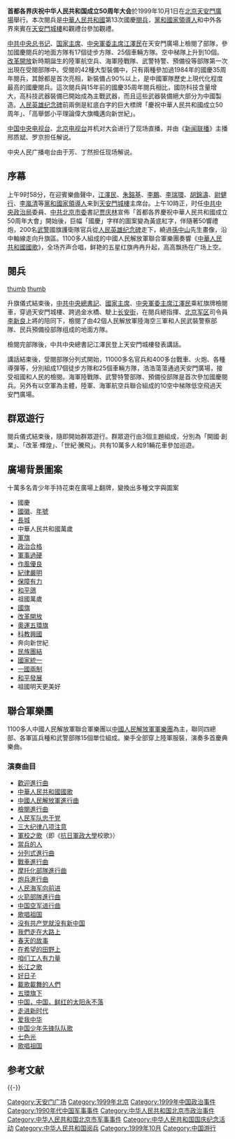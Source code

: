 {{unreferenced|time=2013-01-30T22:26:57+00:00}}
{{noteTA
|1=zh-hans:彩车;zh-hant:花車
}}
{{Infobox recurring event
|Event_Name     = 首都各界庆祝中华人民共和国<br />成立50周年大会<br />
|Image_Caption  = 中华人民共和国成立50周年活动标志
|AKA            = 中华人民共和国国庆50周年阅兵
|Leader         = [[中共中央总书记|中共中央总书记]]、[[中国国家主席|国家主席]]、[[中共中央军委主席|中央军委主席]]：[[江澤民|江澤民]]
|country        = 
|Location       = {{CHN}}[[北京市|北京市]][[天安门广场|天安门广场]]、[[长安街|长安街]]
|Date           = 1999年10月1日
|Result         = 
}}
'''首都各界庆祝中华人民共和国成立50周年大会'''於1999年10月1日在[[北京|北京]][[天安門廣場|天安門廣場]]舉行。本次閱兵是[[中華人民共和國|中華人民共和國]]第13次國慶[[閱兵|閱兵]]，[[黨和國家領導人|黨和國家領導人]]和中外各界來賓在[[天安門城樓|天安門城樓]]和觀禮台參加觀禮。

[[中共中央总书记|中共中央总书记]]、[[中国国家主席|国家主席]]、[[中央軍委主席|中央軍委主席]][[江澤民|江澤民]]在天安門廣場上檢閱了部隊，參加國慶閱兵的地面方隊有17個徒步方隊、25個車輛方隊。空中梯隊上升到10個。[[改革開放|改革開放]]新時期誕生的陸軍航空兵、海軍陸戰隊、武警特警、預備役等部隊第一次出現在受閱部隊中。受閱的42種大型裝備中，只有兩種參加過1984年的國慶35周年閱兵，其餘都是首次亮相，新裝備占90%以上，是中國軍隊歷史上現代化程度最高的國慶閱兵。這次閱兵與15年前的國慶35周年閱兵相比，國防科技含量增大，高科技武器裝備已開始成為主戰武器，而且這些武器裝備絕大部分为中國製造。[[人民英雄纪念碑|人民英雄纪念碑]]前兩側是紅底白字的巨大標牌「慶祝中華人民共和國成立50周年」、「高舉鄧小平理論偉大旗幟邁向新世紀」。

[[中国中央电视台|中国中央电视台]]、[[北京电视台|北京电视台]]并机对大会进行了现场直播，并由《[[新闻联播|新闻联播]]》主播邢质斌、罗京担任解说。

中央人民广播电台由于芳、丁然担任现场解说。

==序幕==
上午9时58分，在迎賓樂曲聲中，[[江澤民|江澤民]]、[[朱鎔基|朱鎔基]]、[[李鵬|李鵬]]、[[李瑞環|李瑞環]]、[[胡錦濤|胡錦濤]]、[[尉健行|尉健行]]、[[李嵐清|李嵐清]]等[[黨和國家領導人|黨和國家領導人]]来到[[天安門城樓|天安門城樓]]主席台。上午10時正，时任[[中共中央政治局|中共中央政治局]]委員、[[中共北京市委|中共北京市委]]書記[[贾庆林|贾庆林]]宣佈「首都各界慶祝中華人民共和國成立50周年大會」開始後，巨幅「國慶」字样的圖案變為黃底紅字，伴隨著50響禮炮，200名[[武警|武警]]國旗護衛隊官兵從[[人民英雄纪念碑|人民英雄纪念碑]]走下，繞過[[孫中山|孫中山]]先生畫像，沿中軸線走向升旗區。1100多人組成的中國人民解放軍聯合軍樂團奏響《[[中華人民共和國國歌|中華人民共和國國歌]]》，全场齐声合唱，鲜艳的五星红旗冉冉升起，高高飘扬在广场上空。

==閱兵==

[[file:50th_anniversary_of_PRC_1.jpg|thumb]]
[[file:50th_anniversary_of_PRC_5.jpg|thumb]]

升旗儀式結束後，[[中國共產黨中央委員會總書記|中共中央總書記]]、[[中華人民共和國主席|國家主席]]、[[中國共產黨中央軍事委員會主席|中央軍委主席]][[江澤民|江澤民]]乘紅旗牌檢閱車，穿過天安門城樓、跨過金水橋、駛上[[长安街|长安街]]，在閱兵總指揮、[[北京军区|北京军区]]司令員[[李新良|李新良]]上將的陪同下，檢閱了由42個人民解放軍陸海空三軍和人民武裝警察部隊、民兵預備役部隊组成的地面方隊。

檢閱完部隊後，中共中央總書記江澤民登上天安門城樓發表講話。

講話結束後，受閱部隊分列式開始，11000多名官兵和400多台戰車、火炮、各種導彈等，分別組成17個徒步方隊和25個車輛方隊，浩浩蕩蕩通過天安門廣場，接受祖國和人民的檢閱。海軍陸戰隊、武警特警部隊、預備役部隊是首次參加國慶閱兵。另外有以空軍為主體，陸軍、海軍航空兵聯合組成的10空中梯隊低空飛過天安門廣場。

==群眾遊行==
閱兵儀式結束後，隨即開始群眾遊行。群眾遊行由3個主題組成，分別為「開國·創業」、「改革·輝煌」、「世紀·騰飛」。共有10萬多人和91輛花車參加巡遊。

==廣場背景圖案==
十萬多名青少年手持花束在廣場上翻牌，變換出多種文字與圖案

*國慶
*[[中华人民共和国国徽|國徽]]、[[年號|年號]]
*[[長城|長城]]
*中華人民共和國萬歲
*[[中国人民解放军军旗|軍旗]]
*[[政治合格、军事过硬、作风优良、纪律严明、保障有力|政治合格]]
*[[政治合格、军事过硬、作风优良、纪律严明、保障有力|軍事過硬]]
*[[政治合格、军事过硬、作风优良、纪律严明、保障有力|作風優良]]
*[[政治合格、军事过硬、作风优良、纪律严明、保障有力|紀律嚴明]]
*[[政治合格、军事过硬、作风优良、纪律严明、保障有力|保障有力]]
*[[和平鴿|和平鴿]]
*祖國萬歲
*[[中华人民共和国国旗|國旗]]
*[[改革開放|改革開放]]
*[[奧運五環旗|奧運五環旗]]
*[[科教興國|科教興國]]
*奔向新世紀
*[[民族團結|民族團結]]
*[[國家統一|國家統一]]
*[[一國兩制|一國兩制]]
*[[和平發展|和平發展]]
*祖國明天更美好

==聯合軍樂團==
1100多人中國人民解放軍聯合軍樂團以[[中國人民解放軍軍樂團|中國人民解放軍軍樂團]]為主，聯同四總部、各軍區兵種和武警部隊15個單位組成。樂手全部穿上陸軍服裝，演奏多首慶典樂曲。

===演奏曲目===
*[[歡迎進行曲|歡迎進行曲]]
*[[义勇军进行曲|中華人民共和國國歌]]
*[[中國人民解放軍進行曲|中國人民解放軍進行曲]]
*[[檢閱進行曲|檢閱進行曲]]
*[[人民军队忠于党|人民军队忠于党]]
*[[三大纪律八项注意|三大纪律八项注意]]
*[[軍校之歌|軍校之歌]]（即《[[抗日軍政大學|抗日軍政大學]]校歌》）
*[[當兵的人|當兵的人]]
*[[中國人民解放軍進行曲|分列式進行曲]]
*[[戰車進行曲|戰車進行曲]]
*[[摩托化部隊進行曲|摩托化部隊進行曲]]
*[[炮兵進行曲|炮兵進行曲]]
*[[人民海军向前进|人民海军向前进]]
*[[火箭部隊進行曲|火箭部隊進行曲]]
*[[中国空军进行曲|中国空军进行曲]]
*[[歌唱祖国|歌唱祖国]]
*[[没有共产党就没有新中国|没有共产党就没有新中国]]
*[[我们走在大路上_(歌曲)|我們走在大路上]]
*[[春天的故事_(董文华)|春天的故事]]
*[[在希望的田野上|在希望的田野上]]
*[[咱们工人有力量|咱们工人有力量]]
*[[长江之歌|长江之歌]]
*[[好日子_(歌曲)|好日子]]
*[[載歌載舞的人們|載歌載舞的人們]]
*[[五環旗下|五環旗下]]
*[[中国，中国，鲜红的太阳永不落|中国，中国，鲜红的太阳永不落]]
*[[走进新时代|走进新时代]]
*[[爱我中华|爱我中华]]
*[[我们是共产主义接班人|中国少年先锋队队歌]]
*[[七色光_(歌曲)|七色光]]
*[[歌唱祖国|歌唱祖国]]

{{commons|category:50th anniversary of the People's Republic of China}}

==参考文献==
{{Reflist|2}}

{{-}}
{{首都各界庆祝中华人民共和国成立周年大会}}
{{中華人民共和國閱兵}}

[[Category:天安门广场|Category:天安门广场]]
[[Category:1999年北京|Category:1999年北京]]
[[Category:1999年中国政治事件|Category:1999年中国政治事件]]
[[Category:1990年代中国军事事件|Category:1990年代中国军事事件]]
[[Category:中华人民共和国北京市政治事件|Category:中华人民共和国北京市政治事件]]
[[Category:中华人民共和国北京市军事事件|Category:中华人民共和国北京市军事事件]]
[[Category:中华人民共和国国庆纪念活动|Category:中华人民共和国国庆纪念活动]]
[[Category:中华人民共和国阅兵|Category:中华人民共和国阅兵]]
[[Category:1999年10月|Category:1999年10月]]
[[Category:中国游行|Category:中国游行]]